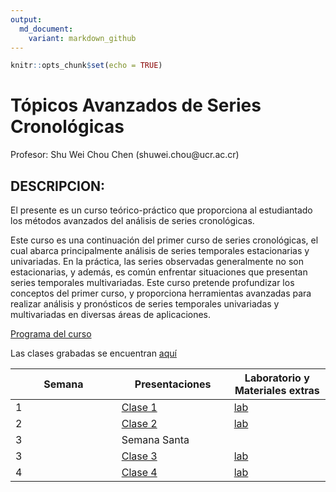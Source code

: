 ```yaml
---
output:
  md_document:
    variant: markdown_github
---
```


```r
knitr::opts_chunk$set(echo = TRUE)
```

# Tópicos Avanzados de Series Cronológicas

Profesor: Shu Wei Chou Chen (shuwei.chou@ucr.ac.cr)

## DESCRIPCION:

El presente es un curso teórico-práctico que proporciona al estudiantado los métodos avanzados del análisis de series cronológicas.

Este curso es una continuación del primer curso de series cronológicas, el cual abarca principalmente análisis de series temporales estacionarias y univariadas. En la práctica, las series observadas generalmente no son estacionarias, y además, es común enfrentar situaciones que presentan series temporales multivariadas. Este curso pretende profundizar los conceptos del primer curso, y proporciona herramientas avanzadas para realizar análisis y pronósticos de series temporales univariadas y multivariadas en diversas áreas de aplicaciones.

[Programa del curso](https://shuwei325.github.io/SP2600-I22/SP2600-programa.pdf)

Las clases grabadas se encuentran [aquí](https://youtube.com/playlist?list=PL81c0Y-B3uz1Vf_SsNyqssyX6QAhphXFB) 

Semana        | Presentaciones | Laboratorio y Materiales extras
------------- | -------------- | ------------
1             | [Clase 1](https://shuwei325.github.io/SP2600-I22/clase01.html)|[lab](https://shuwei325.github.io/SP2600-I22/lab01.R)
2             | [Clase 2](https://shuwei325.github.io/SP2600-I22/clase02.html)|[lab](https://shuwei325.github.io/SP2600-I22/lab02.R)  
3             | Semana Santa   |
3             | [Clase 3](https://shuwei325.github.io/SP2600-I22/clase03.html)|[lab](https://shuwei325.github.io/SP2600-I22/lab03.R)  
4             | [Clase 4](https://shuwei325.github.io/SP2600-I22/clase04.html)|[lab](https://shuwei325.github.io/SP2600-I22/lab04.R)  




